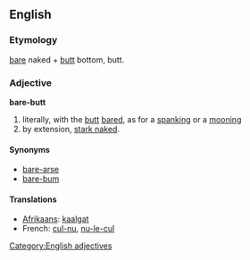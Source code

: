 ==English==

===Etymology===
[[bare]] naked + [[butt]] bottom, butt.

===Adjective===
'''bare-butt'''

# literally, with the [[butt]] [[bared]], as for a [[spanking]] or a [[mooning]]
# by extension, [[stark naked]].

====Synonyms====
* [[bare-arse]]
* [[bare-bum]]

====Translations====
* [[Afrikaans]]: [[kaalgat]]
* French: [[cul-nu]], [[nu-le-cul]]

[[Category:English adjectives]]